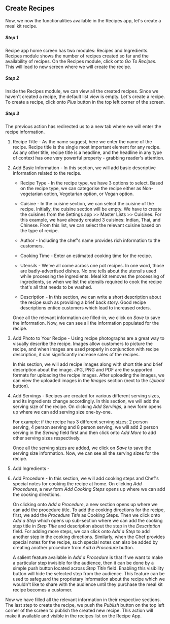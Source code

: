 ## Create Recipes

Now, we now the functionalities available in the Recipes app, let's create a meal kit recipe.

##### Step 1
Recipe app home screen has two modules: Recipes and Ingredients. Recipes module shows the number of recipes created so far and the availability of recipes.
On the Recipes module, click onto *Go To Recipes*. This will lead to new screen where we will create the recipe.

##### Step 2
Inside the Recipes module, we can view all the created recipes. Since we haven't created a recipe, the default list view is empty. Let's create a recipe.
To create a recipe, click onto *Plus*  button in the top left corner of the screen.

##### Step 3
The previous action has redirected us to a new tab where we will enter the recipe information.

 1. Recipe Title - As the name suggest, here we enter the name of the recipe. Recipe title is the single most important element for any recipe. As any other title, recipe title is a headline, and the headline in any type of context has one very powerful property - grabbing reader's attention.

 2. Add Basic Information - In this section, we will add basic descriptive information related to the recipe.
	- Recipe Type - In the recipe type, we have 3 options to select. Based on the recipe type, we can categorise the recipe either as Non-vegetarian option, Vegetarian option, or Vegan option.

	- Cuisine - In the cuisine section, we can select the cuisine of the recipe. Initially, the cuisine section will be empty. We have to create the cuisines from the Settings app >> Master Lists >> Cuisines. For this example, we have already created 3 cuisines: Indian, Thai, and Chinese. From this list, we can select the relevant cuisine based on the type of recipe.

	- Author - Including the chef's name provides rich information to the customers.

	- Cooking Time - Enter an estimated cooking time for the recipe.

	- Utensils - We've all come across one pot recipes. In one word, those are badly-advertised dishes. No one tells about the utensils used while processing the ingredients. Meal kit removes the processing of ingredients, so when we list the utensils required to cook the recipe that's all that needs to be washed.

	- Description - In this section, we can write a short description about the recipe such as providing a brief back story. Good recipe descriptions entice customers which lead to increased orders.

	Once all the relevant information are filled-in, we click on *Save* to save the information. Now, we can see all the information populated for the recipe.

3. Add Photo to Your Recipe - Using recipe photographs are a great way to visually describe the recipe. Images allow customers to picture the recipe, and when images are used properly in conjunction with recipe description, it can significantly increase sales of the recipes.

	In this section, we will add recipe images along with short title and brief description about the image. JPG, PNG and PDF are the supported formats for uploading the recipe images. After uploading the images, we can view the uploaded images in the *Images* section (next to the *Upload* button).

5. Add Servings - Recipes are created for various different serving sizes, and its ingredients change accordingly. In this section, we will add the serving size of the recipe. On clicking *Add Servings*, a new form opens up where we can add serving size one-by-one.

	For example: if the recipe has 3 different serving sizes; 2 person serving, 4 person serving and 8 person serving, we will add 2 person serving in the *Serving* field first and then click onto *Add More* to add other serving sizes respectively.

	Once all the serving sizes are added, we click on *Save* to save the serving size information. Now, we can see all the serving sizes for the recipe.

6. Add Ingredients - 

7. Add Procedure - In this section, we will add cooking steps and Chef's special notes for cooking the recipe at home. On clicking *Add Procedures*, a new form *Add Cooking Steps* opens up where we can add the cooking directions.

	On clicking onto *Add a Procedure*, a new section opens up where we can add the procedure title. To add the cooking directions for the recipe, first, we add the *Procedure Title* as Cooking Steps. Then we click onto *Add a Step* which opens up sub-section where we can add the cooking step title in *Step Title* and description about the step in the *Description* field. For adding more steps, we can click onto *Add a Step* to add another step in the cooking directions. Similarly, when the Chef provides special notes for the recipe, such special notes can also be added by creating another procedure from *Add a Procedure* button.

	A salient feature available in *Add a Procedure* is that if we want to make a particular step invisible for the audience, then it can be done by a simple push button located across *Step Title* field. Enabling this visibility button will hide the selected step from the audience. This feature can be used to safeguard the proprietary information about the recipe which we wouldn't like to share with the audience until they purchase the meal kit recipe becomes a customer.

Now we have filled all the relevant information in their respective sections. The last step to create the recipe, we push the *Publish* button on the top left corner of the screen to publish the created new recipe. This action will make it available and visible in the recipes list on the Recipe App.